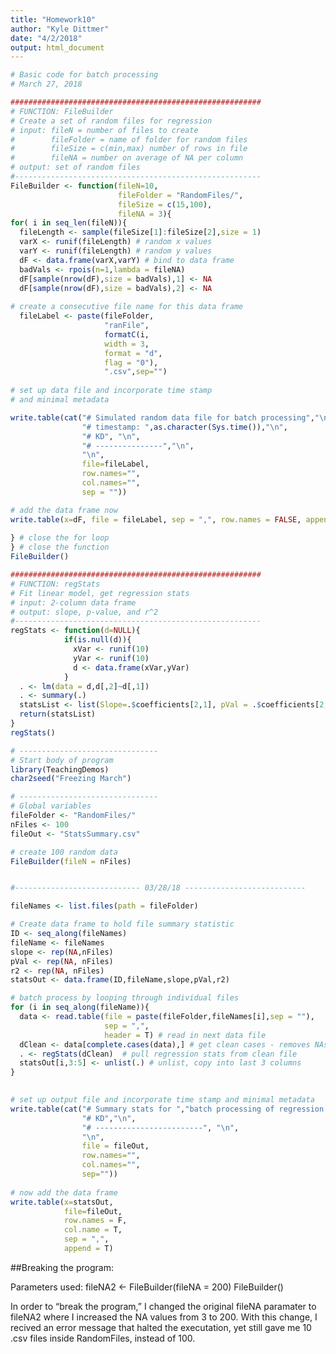```yaml
---
title: "Homework10"
author: "Kyle Dittmer"
date: "4/2/2018"
output: html_document
---
```



```r
# Basic code for batch processing 
# March 27, 2018

########################################################
# FUNCTION: FileBuilder
# Create a set of random files for regression 
# input: fileN = number of files to create 
#        fileFolder = name of folder for random files
#        fileSize = c(min,max) number of rows in file
#        fileNA = number on average of NA per column 
# output: set of random files 
#-------------------------------------------------------
FileBuilder <- function(fileN=10,
                        fileFolder = "RandomFiles/",
                        fileSize = c(15,100),
                        fileNA = 3){
for( i in seq_len(fileN)){
  fileLength <- sample(fileSize[1]:fileSize[2],size = 1)
  varX <- runif(fileLength) # random x values
  varY <- runif(fileLength) # random y values 
  dF <- data.frame(varX,varY) # bind to data frame 
  badVals <- rpois(n=1,lambda = fileNA)
  dF[sample(nrow(dF),size = badVals),1] <- NA
  dF[sample(nrow(dF),size = badVals),2] <- NA
  
# create a consecutive file name for this data frame 
  fileLabel <- paste(fileFolder,
                     "ranFile",
                     formatC(i,
                     width = 3,
                     format = "d",
                     flag = "0"),
                     ".csv",sep="")
  
# set up data file and incorporate time stamp
# and minimal metadata

write.table(cat("# Simulated random data file for batch processing","\n",
                "# timestamp: ",as.character(Sys.time()),"\n",
                "# KD", "\n",
                "# ---------------","\n",
                "\n",
                file=fileLabel,
                row.names="",
                col.names="",
                sep = ""))

# add the data frame now  
write.table(x=dF, file = fileLabel, sep = ",", row.names = FALSE, append = TRUE)
            
} # close the for loop
} # close the function 
FileBuilder()

########################################################
# FUNCTION: regStats
# Fit linear model, get regression stats 
# input: 2-column data frame 
# output: slope, p-value, and r^2
#-------------------------------------------------------
regStats <- function(d=NULL){
            if(is.null(d)){
              xVar <- runif(10)
              yVar <- runif(10)
              d <- data.frame(xVar,yVar)
            }
  . <- lm(data = d,d[,2]~d[,1])
  . <- summary(.)
  statsList <- list(Slope=.$coefficients[2,1], pVal = .$coefficients[2,4], r2 = .$r.squared)
  return(statsList)
}
regStats()

# -------------------------------
# Start body of program
library(TeachingDemos)
char2seed("Freezing March")

# -------------------------------
# Global variables 
fileFolder <- "RandomFiles/"
nFiles <- 100
fileOut <- "StatsSummary.csv"

# create 100 random data
FileBuilder(fileN = nFiles)


#---------------------------- 03/28/18 ---------------------------

fileNames <- list.files(path = fileFolder)

# Create data frame to hold file summary statistic
ID <- seq_along(fileNames)
fileName <- fileNames
slope <- rep(NA,nFiles)
pVal <- rep(NA, nFiles)
r2 <- rep(NA, nFiles)
statsOut <- data.frame(ID,fileName,slope,pVal,r2)

# batch process by looping through individual files 
for (i in seq_along(fileName)){
  data <- read.table(file = paste(fileFolder,fileNames[i],sep = ""),
                     sep = ",",
                     header = T) # read in next data file
  dClean <- data[complete.cases(data),] # get clean cases - removes NAs in rows
  . <- regStats(dClean)  # pull regression stats from clean file
  statsOut[i,3:5] <- unlist(.) # unlist, copy into last 3 columns
}

  
# set up output file and incorporate time stamp and minimal metadata
write.table(cat("# Summary stats for ","batch processing of regression models","\n","# timestamp: ",as.character(Sys.time()),"\n",
                "# KD","\n",
                "# ------------------------", "\n",
                "\n",
                file = fileOut,
                row.names="",
                col.names="",
                sep=""))
                
# now add the data frame 
write.table(x=statsOut,
            file=fileOut,
            row.names = F,
            col.name = T,
            sep = ",",
            append = T)
```

##Breaking the program: 

Parameters used: 
fileNA2 <- FileBuilder(fileNA = 200)
FileBuilder()

In order to "break the program," I changed the original fileNA paramater to fileNA2 where I increased the NA values from 3 to 200. With this change, I recived an error message that halted the executation, yet still gave me 10 .csv files inside RandomFiles, instead of 100. 

